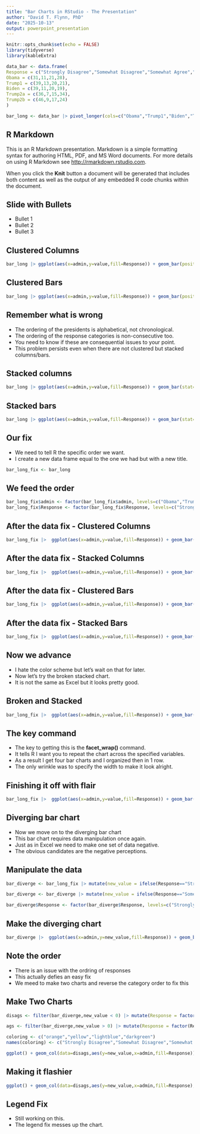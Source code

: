---
title: "Bar Charts in RStudio - The Presentation"
author: "David T. Flynn, PhD"
date: "2025-10-13"
output: powerpoint_presentation
---

```{r setup, include=FALSE}
knitr::opts_chunk$set(echo = FALSE)
library(tidyverse)
library(kableExtra)

data_bar <- data.frame(
Response = c("Strongly Disagree","Somewhat Disagree","Somewhat Agree","Strongly Agree"),
Obama = c(31,11,21,28),
Trump1 = c(39,13,20,21),
Biden = c(39,11,20,19),
Trump2a = c(36,7,15,34),
Trump2b = c(46,9,17,24)
)

bar_long <- data_bar |> pivot_longer(cols=c("Obama","Trump1","Biden","Trump2a","Trump2b"),names_to="admin")
```

## R Markdown

This is an R Markdown presentation. Markdown is a simple formatting syntax for authoring HTML, PDF, and MS Word documents. For more details on using R Markdown see <http://rmarkdown.rstudio.com>.

When you click the **Knit** button a document will be generated that includes both content as well as the output of any embedded R code chunks within the document.

## Slide with Bullets

- Bullet 1
- Bullet 2
- Bullet 3

## Clustered Columns

```{r clustered columns wrong}
bar_long |> ggplot(aes(x=admin,y=value,fill=Response)) + geom_bar(position="dodge",stat="identity")
```

## Clustered Bars

```{r clustered bars wrong}
bar_long |> ggplot(aes(x=admin,y=value,fill=Response)) + geom_bar(position="dodge",stat="identity") + coord_flip()
```


## Remember what is wrong

- The ordering of the presidents is alphabetical, not chronological.
- The ordering of the response categories is non-consecutive too.
- You need to know if these are consequential issues to your point.
- This problem persists even when there are not clustered but stacked columns/bars.

## Stacked columns
```{r stacked column}
bar_long |> ggplot(aes(x=admin,y=value,fill=Response)) + geom_bar(stat="identity")
```

## Stacked bars

```{r stacked bar chart}
bar_long |> ggplot(aes(x=admin,y=value,fill=Response)) + geom_bar(stat="identity") + coord_flip()
```

## Our fix

- We need to tell R the specific order we want. 
- I create a new data frame equal to the one we had but with a new title.

```{r data fix, echo=TRUE}
bar_long_fix <- bar_long
```

## We feed the order

```{r my ordering, echo=TRUE}
bar_long_fix$admin <- factor(bar_long_fix$admin, levels=c("Obama","Trump1","Biden","Trump2a","Trump2b")) #Giving the explict order to R
bar_long_fix$Response <- factor(bar_long_fix$Response, levels=c("Strongly Disagree","Somewhat Disagree","Somewhat Agree","Strongly Agree"))
```


## After the data fix - Clustered Columns

```{r clustered column repaired}
bar_long_fix |>  ggplot(aes(x=admin,y=value,fill=Response)) + geom_bar(position="dodge",stat="identity")
```




## After the data fix - Stacked Columns

```{r stacked column repaired}
bar_long_fix |>  ggplot(aes(x=admin,y=value,fill=Response)) + geom_bar(stat="identity")
```


## After the data fix - Clustered Bars

```{r clustered bars repaired}
bar_long_fix |>  ggplot(aes(x=admin,y=value,fill=Response)) + geom_bar(position="dodge",stat="identity") + coord_flip()
```


## After the data fix - Stacked Bars

```{r stacked bars repaired}
bar_long_fix |>  ggplot(aes(x=admin,y=value,fill=Response)) + geom_bar(stat="identity") + coord_flip()
```

## Now we advance

- I hate the color scheme but let's wait on that for later.
- Now let's try the broken stacked chart.
- It is not the same as Excel but it looks pretty good. 

## Broken and Stacked

```{r broken stacked bar,fig.width=11,fig.height=6}
bar_long_fix |>  ggplot(aes(x=admin,y=value,fill=Response)) + geom_bar(stat="identity") + coord_flip() + theme_minimal(base_size=20) + geom_hline(yintercept=0) + facet_wrap(vars(Response),nrow=1) + theme(legend.position="none")
```


## The key command

- The key to getting this is the **facet_wrap()** command.
- It tells R I want you to repeat the chart across the specified variables.
- As a result I get four bar charts and I organized then in 1 row.
- The only wrinkle was to specify the width to make it look alright.

## Finishing it off with flair

```{r broken stacked bar with flair,fig.width=11,fig.height=6}
bar_long_fix |>  ggplot(aes(x=admin,y=value,fill=Response)) + geom_bar(stat="identity") + coord_flip() + theme_minimal(base_size=20) + geom_hline(yintercept=0) + facet_wrap(vars(Response),nrow=1) + theme(legend.position="none") + labs(x=element_blank(), y=element_blank())
```

## Diverging bar chart

- Now we move on to the diverging bar chart
- This bar chart requires data manipulation once again. 
- Just as in Excel we need to make one set of data negative.
- The obvious candidates are the negative perceptions.

## Manipulate the data

```{r making data negative}
bar_diverge <- bar_long_fix |> mutate(new_value = ifelse(Response=="Strongly Disagree",-value,value))

bar_diverge <- bar_diverge |> mutate(new_value = ifelse(Response=="Somewhat Disagree",-new_value,new_value))

bar_diverge$Response <- factor(bar_diverge$Response, levels=c("Strongly Disagree","Somewhat Disagree","Somewhat Agree","Strongly Agree"))
```

## Make the diverging chart

```{r diverging chart}
bar_diverge |>  ggplot(aes(x=admin,y=new_value,fill=Response)) + geom_bar(stat="identity") + coord_flip() 
```

## Note the order

- There is an issue with the ordring of responses
- This actually defies an easy fix
- We meed to make two charts and reverse the category order to fix this


## Make Two Charts

```{r 2 charts data fix}

disags <- filter(bar_diverge,new_value < 0) |> mutate(Response = factor(Response, levels=c("Strongly Disagree","Somewhat Disagree","Somewhat Agree","Strongly Agree"),ordered=TRUE))

ags <- filter(bar_diverge,new_value > 0) |> mutate(Response = factor(Response, levels=c("Strongly Agree","Somewhat Agree","Somewhat Disagree","Strongly Disagree"),ordered=TRUE))

coloring <- c("orange","yellow","lightblue","darkgreen")
names(coloring) <- c("Strongly Disagree","Somewhat Disagree","Somewhat Agree","Strongly Agree")

ggplot() + geom_col(data=disags,aes(y=new_value,x=admin,fill=Response)) + geom_col(data=ags,aes(y=new_value,x=admin,fill=Response)) + coord_flip() + scale_fill_manual(values=coloring)


```


## Making it flashier

```{r flashier diverging chart}
ggplot() + geom_col(data=disags,aes(y=new_value,x=admin,fill=Response),alpha=0.8) + geom_col(data=ags,aes(y=new_value,x=admin,fill=Response),alpha=0.8) + coord_flip() + scale_fill_manual(values=coloring) + coord_flip() + theme_minimal() + geom_hline(yintercept=0) + theme(legend.position="top") + labs(x=element_blank(), y=element_blank())
```


## Legend Fix

- Still working on this.
- The legend fix messes up the chart.

